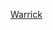 {{US county navigation box
| template_name = 沃里克縣 (印地安納州)
| collapse_state = 
| listclass = hlist
| county = 沃里克縣
| state = 印地安納州

| map_image = Map of Indiana highlighting Warrick County.svg
| map_caption = 
| map_size = 100x100

| seat = 布恩維爾

| title1 = [[都市]]
| body1 = 
* [[布恩維爾 (印地安納州)|布恩維爾]]

| title2 = [[鎮|市鎮]]
| body2  = 
* [[錢德勒 (印地安納州)|錢德勒]] 
* [[埃爾伯菲爾德 (印地安納州)|埃爾伯菲爾德]] 
* [[林維爾 (印地安納州)|林維爾]] 
* [[纽堡 (印第安纳州)|紐堡]] 
* [[坦尼森 (印地安納州)|坦尼森]]

| title3 = [[行政鎮區]]
| body3  =
* [[安德森鎮區 (印地安納州沃里克縣)|安德森]] 
* [[布恩鎮區 (印地安納州沃里克縣)|布恩]] 
* [[坎貝爾鎮區 (印地安納州沃里克縣)|坎貝爾]] 
* [[格里爾鎮區 (印地安納州沃里克縣)|格里爾]] 
* [[哈特鎮區 (印地安納州沃里克縣)|哈特]] 
* [[萊恩鎮區 (印地安納州沃里克縣)|萊恩]] 
* [[俄亥俄鎮區 (印地安納州沃里克縣)|俄亥俄]] 
* [[歐文鎮區 (印地安納州沃里克縣)|歐文]] 
* [[皮根鎮區 (印地安納州沃里克縣)|皮根]] 
* [[斯凱爾頓鎮區 (印地安納州沃里克縣)|斯凱爾頓]]

| title4 = [[非建制地區]]
| body4 = 
* [[阿什艾昂斯普林斯 (印地安納州)|阿什艾昂斯普林斯]] 
* [[鮑城 (印地安納州)|鮑城]] 
* [[布洛克敦 (印地安納州)|布洛克敦]] 
* [[坎普布羅森德 (印地安納州)|坎普布羅森德]]
* [[城堡花園 (印地安納州)|城堡花園]] 
* [[森特 (印地安納州沃里克縣)|森特]] 
* [[代維爾 (印地安納州)|代維爾]] 
* [[德戈尼亞斯普林斯 (印地安納州)|德戈尼亞斯普林斯]] 
* [[迪基維爾 (印地安納州)|迪基維爾]] 
* [[伊姆斯 (印地安納州)|伊姆斯]] 
* [[埃比]] 
* [[費舍維爾 (印地安納州)|費舍維爾]] 
* [[福爾索姆維爾 (印地安納州)|福爾索姆維爾]] 
* [[格雷厄姆瓦利 (印地安納州)|格雷厄姆瓦利]] 
* [[格林布賴爾 (印地安納州沃里克縣)|格林布賴爾]] 
* [[希爾曼 (印地安納州)|希爾曼]] 
* [[希門韋 (印地安納州)|希門韋]] 
* [[山峰臺 (印地安納州)|山峰臺]] 
* [[賈勒茨 (印地安納州)|賈勒茨]] 
* [[喬基 (印地安納州)|喬基]] 
* [[洛弗斯站 (印地安納州)|洛弗斯站]] 
* [[米勒斯堡 (印地安納州沃里克縣)|米勒斯堡]] 
* [[紐霍普 (印地安納州沃里克縣)|紐霍普]] 
* [[帕拉代斯 (印地安納州)|帕拉代斯]] 
* [[佩爾澤 (印地安納州)|佩爾澤]] 
* [[雷德布什 (印地安納州)|雷德布什]] 
* [[羅林阿克里斯 (印地安納州)|羅林阿克里斯]]
* [[羅斯巴德 (印地安納州沃里克縣)|羅斯巴德]]
* [[拉斯蒂克丘陵 (印地安納州)|拉斯蒂克丘陵]] 
* [[聖約翰 (印地安納州沃里克縣)|聖約翰]]
* [[斯凱爾斯維爾 (印地安納州)|斯凱爾斯維爾]] 
* [[塞爾文 (印地安納州)|塞爾文]] 
* [[斯坦利 (印地安納州)|斯坦利]] 
* [[斯蒂文森 (印地安納州)|斯蒂文森]] 
* [[特平山 (印地安納州)|特平山]] 
* [[瓦納達 (印地安納州)|瓦納達]] 
* [[維多利亞 (印地安納州)|維多利亞]]
* [[惠頓維爾 (印地安納州)|惠頓維爾]] 
* [[洋基敦 (印地安納州)|洋基敦]]

}}<noinclude>
[[Category:印第安納州縣份導航模板|Warrick]]
</noinclude>
